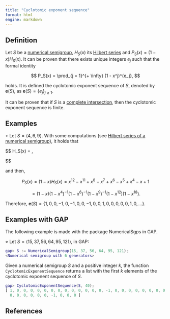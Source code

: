 ```yaml
---
title: "Cyclotomic exponent sequence"
format: html
engine: markdown
---
```


<!-- @article{doi:10.1137/140989479,
author = {Ciolan, Emil-Alexandru and Garc\'{\i}a-S\'{a}nchez, Pedro A. and Moree, Pieter},
title = {Cyclotomic Numerical Semigroups},
journal = {SIAM Journal on Discrete Mathematics},
volume = {30},
number = {2},
pages = {650-668},
year = {2016},
doi = {10.1137/140989479},

URL = { 
    
        https://doi.org/10.1137/140989479
    
}, 


Cyclotomic-exponent-sequence
-->

## Definition

Let $S$ be a [numerical semigroup](../Basic-concepts/Numerical-semigroup.qmd), $H_S(x)$ its [Hilbert series](Hilbert-series.qmd) and $P_S(x) = (1-x) H_S(x)$. It can be proven that there exists unique integers $e_j$ such that the formal identity

$$
P_S(x) = \prod_{j = 1}^{+ \infty} (1 - x^j)^{e_j},
$$

holds. It is defined the cyclotomic exponent sequence of $S$, denoted by $\mathbf{e}(S)$, as $\mathbf{e}(S) = \{e_j\}_{j \ge 1}$.

It can be proven that if $S$ is a [complete intersection](../Families-NS/NS-complete-intersection.qmd), then the cyclotomic exponent sequence is finite.

## Examples

$\circ$ Let $S = \langle 4, 6, 9 \rangle$. With some computations (see [Hilbert series of a numerical semigroup](Hilbert-series.qmd)), it holds that

$$
H_S(x) = \frac{x^{12}-x^{11}+x^8-x^7+x^6-x^5+x^4-x+1}{1-x},

$$

and then,

$$
P_S(x) = (1 - x)H_S(x) = x^{12}-x^{11}+x^8-x^7+x^6-x^5+x^4-x+1
$$

$$
= (1-x)(1-x^4)^{-1}(1-x^6)^{-1}(1-x^9)^{-1}(1-x^{12})(1-x^{18}).
$$

Therefore, $\mathbf{e}(S) = \{1,0,0,-1,0,-1,0,0,-1,0,0,1,0,0,0,0,0,1,0, \ldots\}$.

## Examples with GAP

The following example is made with the package NumericalSgps in GAP.

$\diamond$ Let $S = \langle 15, 37, 56, 64, 95, 121 \rangle$, in GAP:

``` gap
gap> S := NumericalSemigroup(15, 37, 56, 64, 95, 121);
<Numerical semigroup with 6 generators>
```

Given a numerical semigroup $S$ and a positive integer $k$, the function `CyclotomicExponentSequence` returns a list with the first $k$ elements of the cyclotomic exponent sequence of $S$.

```gap
gap> CyclotomicExponentSequence(S, 40);
[ 1, 0, 0, 0, 0, 0, 0, 0, 0, 0, 0, 0, 0, 0, -1, 0, 0, 0, 0, 0, 0, 0, 0, 0, 0, 0, 0, 0, 0, 0,
  0, 0, 0, 0, 0, 0, -1, 0, 0, 0 ]
```


## References
